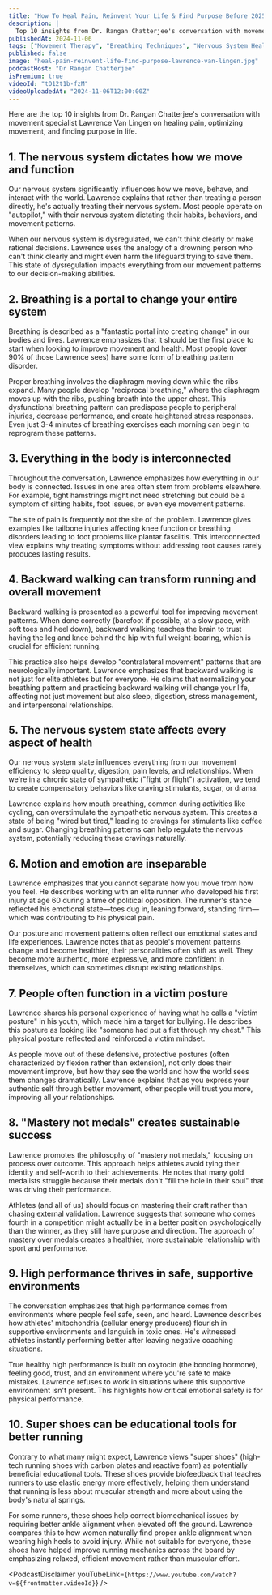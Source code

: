 ```yaml
---
title: "How To Heal Pain, Reinvent Your Life & Find Purpose Before 2025 | Lawrence Van Lingen"
description: |
  Top 10 insights from Dr. Rangan Chatterjee's conversation with movement specialist Lawrence Van Lingen on healing pain, optimizing movement, and finding purpose in life.
publishedAt: 2024-11-06
tags: ["Movement Therapy", "Breathing Techniques", "Nervous System Health"]
published: false
image: "heal-pain-reinvent-life-find-purpose-lawrence-van-lingen.jpg"
podcastHost: "Dr Rangan Chatterjee"
isPremium: true
videoId: "tO12t1b-fzM"
videoUploadedAt: "2024-11-06T12:00:00Z"
---
```



<PodcastSummaryPageLayout frontmatter={frontmatter}>

Here are the top 10 insights from Dr. Rangan Chatterjee's conversation with movement specialist Lawrence Van Lingen on healing pain, optimizing movement, and finding purpose in life.

## 1. The nervous system dictates how we move and function

Our nervous system significantly influences how we move, behave, and interact with the world. Lawrence explains that rather than treating a person directly, he's actually treating their nervous system. Most people operate on "autopilot," with their nervous system dictating their habits, behaviors, and movement patterns.

When our nervous system is dysregulated, we can't think clearly or make rational decisions. Lawrence uses the analogy of a drowning person who can't think clearly and might even harm the lifeguard trying to save them. This state of dysregulation impacts everything from our movement patterns to our decision-making abilities.

## 2. Breathing is a portal to change your entire system

Breathing is described as a "fantastic portal into creating change" in our bodies and lives. Lawrence emphasizes that it should be the first place to start when looking to improve movement and health. Most people (over 90% of those Lawrence sees) have some form of breathing pattern disorder.

Proper breathing involves the diaphragm moving down while the ribs expand. Many people develop "reciprocal breathing," where the diaphragm moves up with the ribs, pushing breath into the upper chest. This dysfunctional breathing pattern can predispose people to peripheral injuries, decrease performance, and create heightened stress responses. Even just 3-4 minutes of breathing exercises each morning can begin to reprogram these patterns.

## 3. Everything in the body is interconnected

Throughout the conversation, Lawrence emphasizes how everything in our body is connected. Issues in one area often stem from problems elsewhere. For example, tight hamstrings might not need stretching but could be a symptom of sitting habits, foot issues, or even eye movement patterns.

The site of pain is frequently not the site of the problem. Lawrence gives examples like tailbone injuries affecting knee function or breathing disorders leading to foot problems like plantar fasciitis. This interconnected view explains why treating symptoms without addressing root causes rarely produces lasting results.

## 4. Backward walking can transform running and overall movement

Backward walking is presented as a powerful tool for improving movement patterns. When done correctly (barefoot if possible, at a slow pace, with soft toes and heel down), backward walking teaches the brain to trust having the leg and knee behind the hip with full weight-bearing, which is crucial for efficient running.

This practice also helps develop "contralateral movement" patterns that are neurologically important. Lawrence emphasizes that backward walking is not just for elite athletes but for everyone. He claims that normalizing your breathing pattern and practicing backward walking will change your life, affecting not just movement but also sleep, digestion, stress management, and interpersonal relationships.

## 5. The nervous system state affects every aspect of health

Our nervous system state influences everything from our movement efficiency to sleep quality, digestion, pain levels, and relationships. When we're in a chronic state of sympathetic ("fight or flight") activation, we tend to create compensatory behaviors like craving stimulants, sugar, or drama.

Lawrence explains how mouth breathing, common during activities like cycling, can overstimulate the sympathetic nervous system. This creates a state of being "wired but tired," leading to cravings for stimulants like coffee and sugar. Changing breathing patterns can help regulate the nervous system, potentially reducing these cravings naturally.

## 6. Motion and emotion are inseparable

Lawrence emphasizes that you cannot separate how you move from how you feel. He describes working with an elite runner who developed his first injury at age 60 during a time of political opposition. The runner's stance reflected his emotional state—toes dug in, leaning forward, standing firm—which was contributing to his physical pain.

Our posture and movement patterns often reflect our emotional states and life experiences. Lawrence notes that as people's movement patterns change and become healthier, their personalities often shift as well. They become more authentic, more expressive, and more confident in themselves, which can sometimes disrupt existing relationships.

## 7. People often function in a victim posture

Lawrence shares his personal experience of having what he calls a "victim posture" in his youth, which made him a target for bullying. He describes this posture as looking like "someone had put a fist through my chest." This physical posture reflected and reinforced a victim mindset.

As people move out of these defensive, protective postures (often characterized by flexion rather than extension), not only does their movement improve, but how they see the world and how the world sees them changes dramatically. Lawrence explains that as you express your authentic self through better movement, other people will trust you more, improving all your relationships.

## 8. "Mastery not medals" creates sustainable success

Lawrence promotes the philosophy of "mastery not medals," focusing on process over outcome. This approach helps athletes avoid tying their identity and self-worth to their achievements. He notes that many gold medalists struggle because their medals don't "fill the hole in their soul" that was driving their performance.

Athletes (and all of us) should focus on mastering their craft rather than chasing external validation. Lawrence suggests that someone who comes fourth in a competition might actually be in a better position psychologically than the winner, as they still have purpose and direction. The approach of mastery over medals creates a healthier, more sustainable relationship with sport and performance.

## 9. High performance thrives in safe, supportive environments

The conversation emphasizes that high performance comes from environments where people feel safe, seen, and heard. Lawrence describes how athletes' mitochondria (cellular energy producers) flourish in supportive environments and languish in toxic ones. He's witnessed athletes instantly performing better after leaving negative coaching situations.

True healthy high performance is built on oxytocin (the bonding hormone), feeling good, trust, and an environment where you're safe to make mistakes. Lawrence refuses to work in situations where this supportive environment isn't present. This highlights how critical emotional safety is for physical performance.

## 10. Super shoes can be educational tools for better running

Contrary to what many might expect, Lawrence views "super shoes" (high-tech running shoes with carbon plates and reactive foam) as potentially beneficial educational tools. These shoes provide biofeedback that teaches runners to use elastic energy more effectively, helping them understand that running is less about muscular strength and more about using the body's natural springs.

For some runners, these shoes help correct biomechanical issues by requiring better ankle alignment when elevated off the ground. Lawrence compares this to how women naturally find proper ankle alignment when wearing high heels to avoid injury. While not suitable for everyone, these shoes have helped improve running mechanics across the board by emphasizing relaxed, efficient movement rather than muscular effort.

<PodcastDisclaimer
  youTubeLink={`https://www.youtube.com/watch?v=${frontmatter.videoId}`}
/>

</PodcastSummaryPageLayout>
